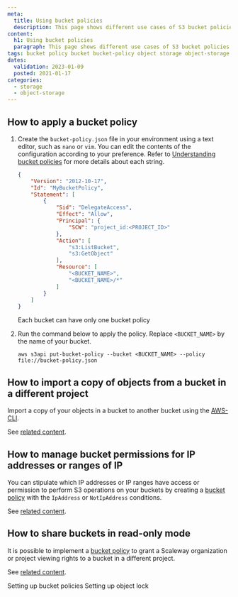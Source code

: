 ```yaml
---
meta:
  title: Using bucket policies
  description: This page shows different use cases of S3 bucket policies.
content:
  h1: Using bucket policies
  paragraph: This page shows different use cases of S3 bucket policies.
tags: bucket policy bucket bucket-policy object storage object-storage s3
dates:
  validation: 2023-01-09
  posted: 2021-01-17
categories:
  - storage
  - object-storage
---
```


<Macro id="storage-bucket-policy" />

## How to apply a bucket policy

1. Create the `bucket-policy.json` file in your environment using a text editor, such as `nano` or `vim`. You can edit the contents of the configuration according to your preference. Refer to [Understanding bucket policies](/storage/object/api-cli/bucket-policy/) for more details about each string.
    ```json
    {
        "Version": "2012-10-17",
        "Id": "MyBucketPolicy",
        "Statement": [
            {
                "Sid": "DelegateAccess",
                "Effect": "Allow",
                "Principal": {
                    "SCW": "project_id:<PROJECT_ID>"
                },
                "Action": [
                    "s3:ListBucket",
                    "s3:GetObject"
                ],
                "Resource": [
                    "<BUCKET_NAME>",
                    "<BUCKET_NAME>/*"
                ]
            }
        ]
    }
    ```

    <Message type="note">
      Each bucket can have only one bucket policy
    </Message>
2. Run the command below to apply the policy. Replace `<BUCKET_NAME>` by the name of your bucket.
    ```
    aws s3api put-bucket-policy --bucket <BUCKET_NAME> --policy file://bucket-policy.json
    ```

## How to import a copy of objects from a bucket in a different project

Import a copy of your objects in a bucket to another bucket using the [AWS-CLI](/storage/object/api-cli/object-storage-aws-cli/).

See [related content](/storage/object/api-cli/import-copy/).

## How to manage bucket permissions for IP addresses or ranges of IP

You can stipulate which IP addresses or IP ranges have access or permission to perform S3 operations on your buckets by creating a [bucket policy](/storage/object/api-cli/bucket-policy/) with the `IpAddress` or `NotIpAddress` conditions.

See [related content](/storage/object/api-cli/manage-bucket-permissions-IP/).

## How to share buckets in read-only mode

It is possible to implement a [bucket policy](/storage/object/api-cli/bucket-policy/) to grant a Scaleway organization or project viewing rights to a bucket in a different project.

See [related content](/storage/object/api-cli/share-buckets-read-only/).


<Navigation title="See Also">
  <PreviousButton to="/storage/object/api-cli/bucket-policy">Setting up bucket policies</PreviousButton>
  <NextButton to="/storage/object/api-cli/object-lock/">Setting up object lock</NextButton>
</Navigation>
